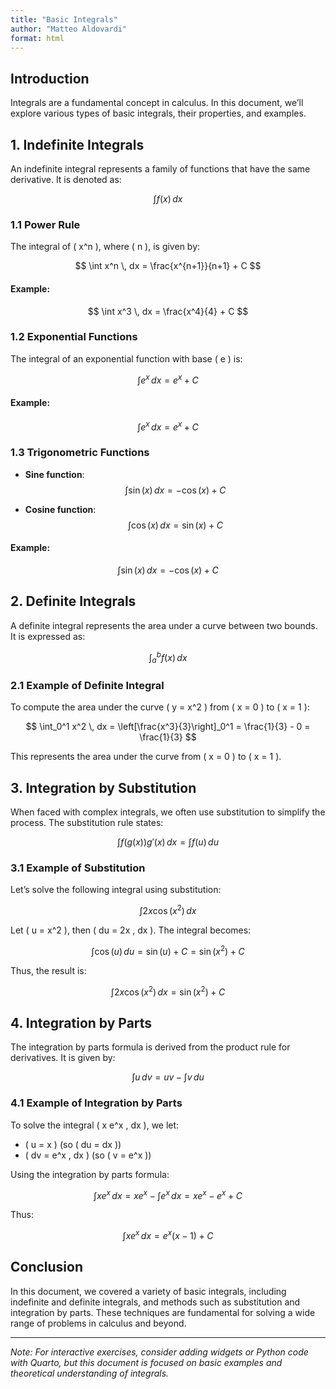 ```yaml
---
title: "Basic Integrals"
author: "Matteo Aldovardi"
format: html
---
```


## Introduction

Integrals are a fundamental concept in calculus. In this document, we'll explore various types of basic integrals, their properties, and examples.

## 1. **Indefinite Integrals**

An indefinite integral represents a family of functions that have the same derivative. It is denoted as:

$$
\int f(x)\,dx
$$



### 1.1 Power Rule

The integral of \( x^n \), where \( n \neq -1 \), is given by:

$$
\int x^n \, dx = \frac{x^{n+1}}{n+1} + C
$$

#### Example:
$$
\int x^3 \, dx = \frac{x^4}{4} + C
$$

### 1.2 Exponential Functions

The integral of an exponential function with base \( e \) is:

$$
\int e^x \, dx = e^x + C
$$

#### Example:
$$
\int e^x \, dx = e^x + C
$$

### 1.3 Trigonometric Functions

- **Sine function**:
$$
\int \sin(x) \, dx = -\cos(x) + C
$$

- **Cosine function**:
$$
\int \cos(x) \, dx = \sin(x) + C
$$

#### Example:
$$
\int \sin(x) \, dx = -\cos(x) + C
$$

## 2. **Definite Integrals**

A definite integral represents the area under a curve between two bounds. It is expressed as:

$$
\int_a^b f(x)\,dx
$$

### 2.1 Example of Definite Integral

To compute the area under the curve \( y = x^2 \) from \( x = 0 \) to \( x = 1 \):

$$
\int_0^1 x^2 \, dx = \left[\frac{x^3}{3}\right]_0^1 = \frac{1}{3} - 0 = \frac{1}{3}
$$

This represents the area under the curve from \( x = 0 \) to \( x = 1 \).

## 3. **Integration by Substitution**

When faced with complex integrals, we often use substitution to simplify the process. The substitution rule states:

$$
\int f(g(x)) g'(x) \, dx = \int f(u) \, du
$$

### 3.1 Example of Substitution

Let's solve the following integral using substitution:

$$
\int 2x \cos(x^2) \, dx
$$

Let \( u = x^2 \), then \( du = 2x \, dx \). The integral becomes:

$$
\int \cos(u) \, du = \sin(u) + C = \sin(x^2) + C
$$

Thus, the result is:

$$
\int 2x \cos(x^2) \, dx = \sin(x^2) + C
$$

## 4. **Integration by Parts**

The integration by parts formula is derived from the product rule for derivatives. It is given by:

$$
\int u \, dv = uv - \int v \, du
$$

### 4.1 Example of Integration by Parts

To solve the integral \( \int x e^x \, dx \), we let:

- \( u = x \) (so \( du = dx \))
- \( dv = e^x \, dx \) (so \( v = e^x \))

Using the integration by parts formula:

$$
\int x e^x \, dx = x e^x - \int e^x \, dx = x e^x - e^x + C
$$

Thus:

$$
\int x e^x \, dx = e^x(x - 1) + C
$$

## Conclusion

In this document, we covered a variety of basic integrals, including indefinite and definite integrals, and methods such as substitution and integration by parts. These techniques are fundamental for solving a wide range of problems in calculus and beyond.

---

*Note: For interactive exercises, consider adding widgets or Python code with Quarto, but this document is focused on basic examples and theoretical understanding of integrals.*
